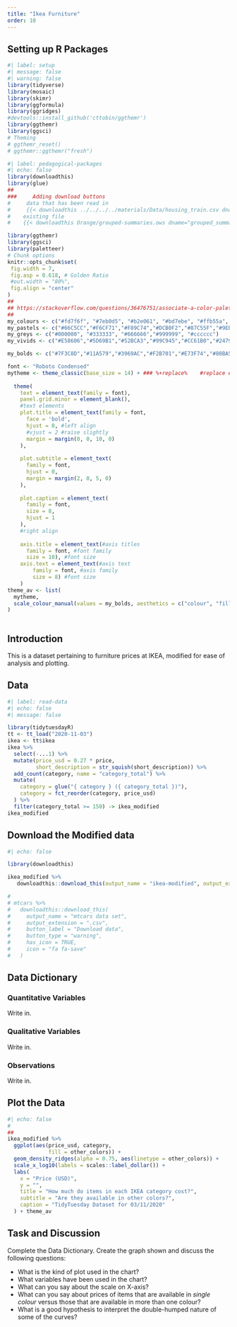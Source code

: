 ```yaml
---
title: "Ikea Furniture"
order: 10
---
```


## Setting up R Packages

```r
#| label: setup
#| message: false
#| warning: false
library(tidyverse)
library(mosaic)
library(skimr)
library(ggformula)
library(ggridges)
#devtools::install_github('cttobin/ggthemr')
library(ggthemr)
library(ggsci)
# Theming
# ggthemr_reset()
# ggthemr::ggthemr("fresh")

```


```r
#| label: pedagogical-packages
#| echo: false
library(downloadthis)
library(glue)
##
###     Adding download buttons
#     data that has been read in
#     {{< downloadthis ../../../../materials/Data/housing_train.csv dname="house_prices" label="Download the House Prices Dataset" icon="database-fill-down" type="info" >}}
#    existing file
#    {{< downloadthis Orange/grouped-summaries.ows dname="grouped_summaries" label="Download the Orange Workflow" icon="database-fill-down" type="info" >}} 


```


```r
library(ggthemr)
library(ggsci)
library(paletteer)
# Chunk options
knitr::opts_chunk$set(
 fig.width = 7,
 fig.asp = 0.618, # Golden Ratio
 #out.width = "80%",
 fig.align = "center"
)
##
## https://stackoverflow.com/questions/36476751/associate-a-color-palette-with-ggplot2-theme
## 
my_colours <- c("#fd7f6f", "#7eb0d5", "#b2e061", "#bd7ebe", "#ffb55a", "#ffee65", "#beb9db", "#fdcce5", "#8bd3c7")
my_pastels <- c("#66C5CC","#F6CF71","#F89C74","#DCB0F2","#87C55F","#9EB9F3","#FE88B1","#C9DB74","#8BE0A4","#B497E7","#D3B484","#B3B3B3")
my_greys <- c("#000000", "#333333", "#666666","#999999", "#cccccc")
my_vivids <- c("#E58606","#5D69B1","#52BCA3","#99C945","#CC61B0","#24796C","#DAA51B","#2F8AC4","#764E9F","#ED645A","#CC3A8E","#A5AA99")

my_bolds <- c("#7F3C8D","#11A579","#3969AC","#F2B701","#E73F74","#80BA5A","#E68310","#008695","#CF1C90","#f97b72","#4b4b8f","#A5AA99")

font <- "Roboto Condensed"
mytheme <- theme_classic(base_size = 14) + ### %+replace%    #replace elements we want to change
  
  theme(
    text = element_text(family = font),
    panel.grid.minor = element_blank(),
    #text elements
    plot.title = element_text(family = font,
      face = 'bold',
      hjust = 0, #left align
      #vjust = 2 #raise slightly
      margin = margin(0, 0, 10, 0)
    ),
    
    plot.subtitle = element_text(
      family = font,
      hjust = 0,
      margin = margin(2, 0, 5, 0)
    ),
    
    plot.caption = element_text(
      family = font,
      size = 8,
      hjust = 1
    ),
    #right align
    
    axis.title = element_text(#axis titles
      family = font, #font family
      size = 10), #font size
    axis.text = element_text(#axis text
        family = font, #axis family
        size = 8) #font size
    )
theme_av <- list(
  mytheme,
  scale_colour_manual(values = my_bolds, aesthetics = c("colour", "fill"))
)
  
```


## Introduction

This is a dataset pertaining to furniture prices at IKEA, modified for ease of analysis and plotting. 

## Data

```r
#| label: read-data
#| echo: false
#| message: false

library(tidytuesdayR)
tt <- tt_load("2020-11-03")
ikea <- tt$ikea 
ikea %>%
  select(-...1) %>%
  mutate(price_usd = 0.27 * price,
         short_description = str_squish(short_description)) %>%
  add_count(category, name = "category_total") %>%
  mutate(
    category = glue("{ category } ({ category_total })"),
    category = fct_reorder(category, price_usd)
  ) %>%
  filter(category_total >= 150) -> ikea_modified
ikea_modified

```

## Download the Modified data

```r
#| echo: false

library(downloadthis)

ikea_modified %>% 
   downloadthis::download_this(output_name = "ikea-modified", output_extension = ".csv", button_label = "Ikea furniture Data", button_type = "default", icon = "fa fa-save")

# 
# mtcars %>%
#   downloadthis::download_this(
#     output_name = "mtcars data set",
#     output_extension = ".csv",
#     button_label = "Download data",
#     button_type = "warning",
#     has_icon = TRUE,
#     icon = "fa fa-save"
#   )
```
## Data Dictionary
::: callout-note
### Quantitative Variables
Write in.

:::

::: callout-note
### Qualitative Variables
Write in.

:::

::: callout-note
### Observations
Write in.

:::


## Plot the Data

```r
#| echo: false
#
##
ikea_modified %>%
  ggplot(aes(price_usd, category, 
             fill = other_colors)) +
  geom_density_ridges(alpha = 0.75, aes(linetype = other_colors)) +
  scale_x_log10(labels = scales::label_dollar()) +
  labs(
    x = "Price (USD)",
    y = "",
    title = "How much do items in each IKEA category cost?",
    subtitle = "Are they available in other colors?",
    caption = "TidyTuesday Dataset for 03/11/2020"
  ) + theme_av


```

## Task and Discussion
Complete the Data Dictionary.
Create the graph shown and discuss the following questions:

-   What is the kind of plot used in the chart?
-   What variables have been used in the chart?
-   What can you say about the scale on X-axis?
-   What can you say about prices of items that are available in *single colour* versus those that are available in more than one colour?
-   What is a good hypothesis to interpret the double-humped nature of some of the curves?

